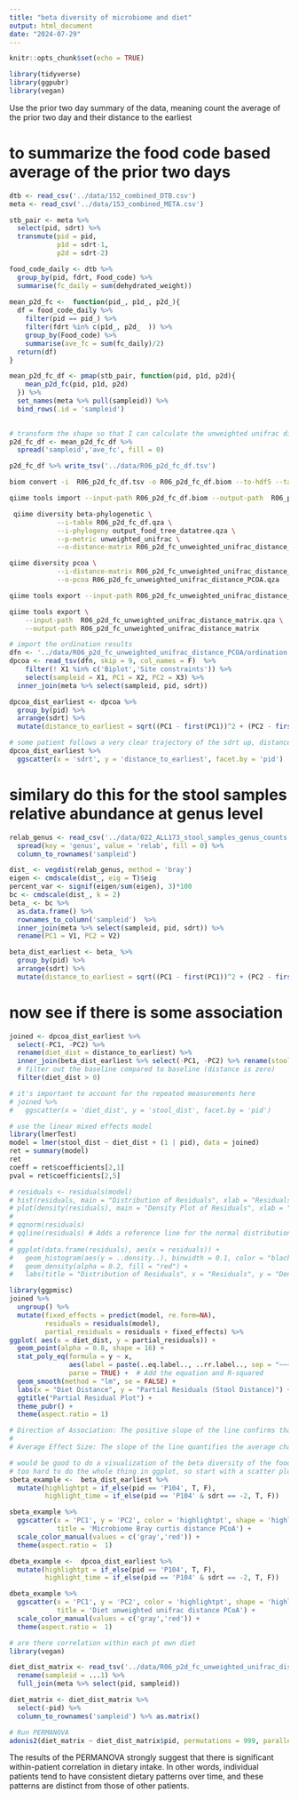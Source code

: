 ```yaml
---
title: "beta diversity of microbiome and diet"
output: html_document
date: "2024-07-29"
---
```


```r
knitr::opts_chunk$set(echo = TRUE)
```

```r
library(tidyverse)
library(ggpubr)
library(vegan)
```

Use the prior two day summary of the data, meaning count the average of the prior two day and their distance to the earliest 

# to summarize the food code based average of the prior two days 

```r
dtb <- read_csv('../data/152_combined_DTB.csv')
meta <- read_csv('../data/153_combined_META.csv')
```

```r
stb_pair <- meta %>%
  select(pid, sdrt) %>%
  transmute(pid = pid,
            p1d = sdrt-1,
            p2d = sdrt-2)

food_code_daily <- dtb %>%
  group_by(pid, fdrt, Food_code) %>%
  summarise(fc_daily = sum(dehydrated_weight))
 
mean_p2d_fc <-  function(pid_, p1d_, p2d_){
  df = food_code_daily %>%
    filter(pid == pid_) %>%
    filter(fdrt %in% c(p1d_, p2d_  )) %>%
    group_by(Food_code) %>%
    summarise(ave_fc = sum(fc_daily)/2)
  return(df)
} 

mean_p2d_fc_df <- pmap(stb_pair, function(pid, p1d, p2d){
    mean_p2d_fc(pid, p1d, p2d)
  }) %>%
  set_names(meta %>% pull(sampleid)) %>%
  bind_rows(.id = 'sampleid')
 
```
```r
# transform the shape so that I can calculate the unweighted unifrac distance 
p2d_fc_df <- mean_p2d_fc_df %>% 
  spread('sampleid','ave_fc', fill = 0) 

p2d_fc_df %>% write_tsv('../data/R06_p2d_fc_df.tsv')

```

```bash
biom convert -i  R06_p2d_fc_df.tsv -o R06_p2d_fc_df.biom --to-hdf5 --table-type="Table"
```


```bash
qiime tools import --input-path R06_p2d_fc_df.biom --output-path  R06_p2d_fc_df.qza --type "FeatureTable[Frequency]"
```

```bash
 qiime diversity beta-phylogenetic \
            --i-table R06_p2d_fc_df.qza \
            --i-phylogeny output_food_tree_datatree.qza \
            --p-metric unweighted_unifrac \
            --o-distance-matrix R06_p2d_fc_unweighted_unifrac_distance_matrix.qza
```

```bash
qiime diversity pcoa \
            --i-distance-matrix R06_p2d_fc_unweighted_unifrac_distance_matrix.qza \
            --o-pcoa R06_p2d_fc_unweighted_unifrac_distance_PCOA.qza

```

```bash
qiime tools export --input-path R06_p2d_fc_unweighted_unifrac_distance_PCOA.qza --output-path R06_p2d_fc_unweighted_unifrac_distance_PCOA
```

```bash
qiime tools export \
    --input-path  R06_p2d_fc_unweighted_unifrac_distance_matrix.qza \
    --output-path R06_p2d_fc_unweighted_unifrac_distance_matrix
```


```r
# import the ordination results
dfn <- '../data/R06_p2d_fc_unweighted_unifrac_distance_PCOA/ordination.txt'
dpcoa <- read_tsv(dfn, skip = 9, col_names = F)  %>% 
    filter(! X1 %in% c('Biplot','Site constraints')) %>%
    select(sampleid = X1, PC1 = X2, PC2 = X3) %>% 
  inner_join(meta %>% select(sampleid, pid, sdrt))

dpcoa_dist_earliest <- dpcoa %>% 
  group_by(pid) %>%
  arrange(sdrt) %>%
  mutate(distance_to_earliest = sqrt((PC1 - first(PC1))^2 + (PC2 - first(PC2))^2))

# some patient follows a very clear trajectory of the sdrt up, distance also up.
dpcoa_dist_earliest %>% 
  ggscatter(x = 'sdrt', y = 'distance_to_earliest', facet.by = 'pid')
```

# similary do this for the stool samples relative abundance at genus level

```r
relab_genus <- read_csv('../data/022_ALL173_stool_samples_genus_counts.csv') %>% 
  spread(key = 'genus', value = 'relab', fill = 0) %>% 
  column_to_rownames('sampleid')

dist_ <- vegdist(relab_genus, method = 'bray')
eigen <- cmdscale(dist_, eig = T)$eig
percent_var <- signif(eigen/sum(eigen), 3)*100
bc <- cmdscale(dist_, k = 2)
beta_ <- bc %>%
  as.data.frame() %>%
  rownames_to_column('sampleid')  %>% 
  inner_join(meta %>% select(sampleid, pid, sdrt)) %>% 
  rename(PC1 = V1, PC2 = V2)

beta_dist_earliest <- beta_ %>% 
  group_by(pid) %>%
  arrange(sdrt) %>%
  mutate(distance_to_earliest = sqrt((PC1 - first(PC1))^2 + (PC2 - first(PC2))^2))
```
# now see if there is some association

```r
joined <- dpcoa_dist_earliest %>% 
  select(-PC1, -PC2) %>% 
  rename(diet_dist = distance_to_earliest) %>% 
  inner_join(beta_dist_earliest %>% select(-PC1, -PC2) %>% rename(stool_dist = distance_to_earliest)) %>% 
  # filter out the baseline compared to baseline (distance is zero)
  filter(diet_dist > 0)

# it's important to account for the repeated measurements here 
# joined %>% 
#   ggscatter(x = 'diet_dist', y = 'stool_dist', facet.by = 'pid')

```


```r
# use the linear mixed effects model  
library(lmerTest)
model = lmer(stool_dist ~ diet_dist + (1 | pid), data = joined)
ret = summary(model)
ret
coeff = ret$coefficients[2,1]
pval = ret$coefficients[2,5]

# residuals <- residuals(model)
# hist(residuals, main = "Distribution of Residuals", xlab = "Residuals")
# plot(density(residuals), main = "Density Plot of Residuals", xlab = "Residuals")
# 
# qqnorm(residuals)
# qqline(residuals) # Adds a reference line for the normal distribution
# 
# ggplot(data.frame(residuals), aes(x = residuals)) +
#   geom_histogram(aes(y = ..density..), binwidth = 0.1, color = "black", fill = "lightblue") +
#   geom_density(alpha = 0.2, fill = "red") +
#   labs(title = "Distribution of Residuals", x = "Residuals", y = "Density")
```
```r
library(ggpmisc)
joined %>% 
  ungroup() %>% 
  mutate(fixed_effects = predict(model, re.form=NA),
         residuals = residuals(model),
         partial_residuals = residuals + fixed_effects) %>% 
ggplot( aes(x = diet_dist, y = partial_residuals)) +
  geom_point(alpha = 0.8, shape = 16) +
  stat_poly_eq(formula = y ~ x, 
               aes(label = paste(..eq.label.., ..rr.label.., sep = "~~~")), 
               parse = TRUE) +  # Add the equation and R-squared
  geom_smooth(method = "lm", se = FALSE) +  
  labs(x = "Diet Distance", y = "Partial Residuals (Stool Distance)") +
  ggtitle("Partial Residual Plot") +
  theme_pubr() +
  theme(aspect.ratio = 1)

# Direction of Association: The positive slope of the line confirms that there is a positive association between diet distance and stool distance. This means that, on average, as the dissimilarity between a patient's subsequent and initial food intake increases, so does the dissimilarity between their subsequent and initial stool microbiome composition.
# 
# Average Effect Size: The slope of the line quantifies the average change in stool distance for each unit increase in diet distance. For example, if the slope is 0.8, it would mean that a 1-unit increase in diet distance is associated with a 0.8-unit increase in stool distance, on average, after controlling for individual patient effects.
```
```r
# would be good to do a visualization of the beta diversity of the food and stool 
# too hard to do the whole thing in ggplot, so start with a scatter plot and then fininsh in illustrator 
sbeta_example <-  beta_dist_earliest %>% 
  mutate(highlightpt = if_else(pid == 'P104', T, F),
         highlight_time = if_else(pid == 'P104' & sdrt == -2, T, F))

sbeta_example %>% 
  ggscatter(x = 'PC1', y = 'PC2', color = 'highlightpt', shape = 'highlight_time', alpha = 0.8,
            title = 'Microbiome Bray curtis distance PCoA') +
  scale_color_manual(values = c('gray','red')) +
  theme(aspect.ratio =  1)
```
```r
dbeta_example <-  dpcoa_dist_earliest %>% 
  mutate(highlightpt = if_else(pid == 'P104', T, F),
         highlight_time = if_else(pid == 'P104' & sdrt == -2, T, F))

dbeta_example %>% 
  ggscatter(x = 'PC1', y = 'PC2', color = 'highlightpt', shape = 'highlight_time', alpha = 0.8,
            title = 'Diet unweighted unifrac distance PCoA') +
  scale_color_manual(values = c('gray','red')) +
  theme(aspect.ratio =  1)
```
```r
# are there correlation within each pt own diet
library(vegan)

diet_dist_matrix <- read_tsv('../data/R06_p2d_fc_unweighted_unifrac_distance_matrix/distance-matrix.tsv') %>% 
  rename(sampleid = ...1) %>% 
  full_join(meta %>% select(pid, sampleid))

diet_matrix <- diet_dist_matrix %>% 
  select(-pid) %>% 
  column_to_rownames('sampleid') %>% as.matrix()

# Run PERMANOVA
adonis2(diet_matrix ~ diet_dist_matrix$pid, permutations = 999, parallel = 10) 
```
The results of the PERMANOVA strongly suggest that there is significant within-patient correlation in dietary intake. In other words, individual patients tend to have consistent dietary patterns over time, and these patterns are distinct from those of other patients.
